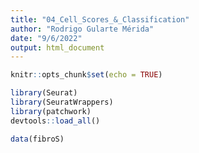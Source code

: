 ```yaml
---
title: "04_Cell_Scores_&_Classification"
author: "Rodrigo Gularte Mérida"
date: "9/6/2022"
output: html_document
---
```


```r
knitr::opts_chunk$set(echo = TRUE)
```

```r
library(Seurat)
library(SeuratWrappers)
library(patchwork)
devtools::load_all()
```

```r
data(fibroS)
```

```r

```